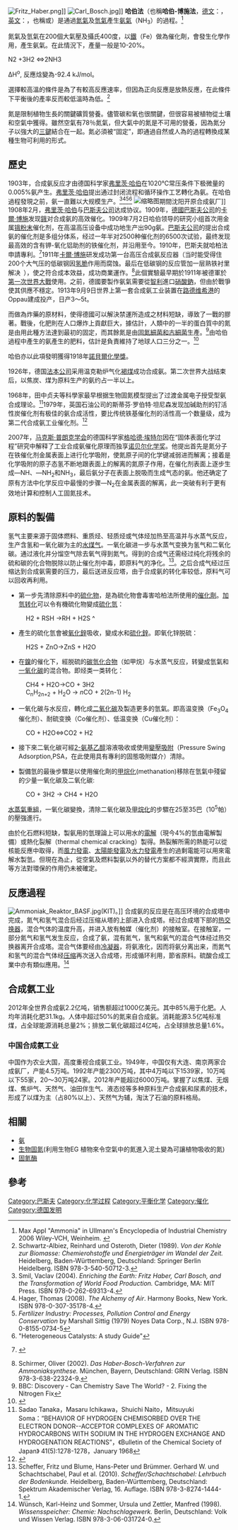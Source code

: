 {{Rough translation|time=2021-04-18T12:35:30+00:00}}
{{noteTA
|G1=PP
|G2=DE
|T=zh-cn:哈伯法;zh-tw:哈伯法;
|1=zh-cn:卡尔斯鲁厄;zh-tw:卡爾斯魯爾;
}}

[[File:Fritz_Haber.png|thumb]]]]
[[File:Carl_Bosch.jpg|thumb]]]]
'''哈伯法'''（也稱'''哈伯-博施法'''，[[德文|德文]]：'''{{lang|de|Haber-Bosch-Verfahren}}'''，[[英文|英文]]：'''{{lang|en|Haber Process}}'''，也稱'''{{lang|en|Haber-Bosch process}}'''或'''{{lang|en|Fritz-Haber Process}}'''）是通過[[氮氣|氮氣]]及[[氫氣|氫氣]]產生[[氨氣|氨氣]]（NH<sub>3</sub>）的過程。<ref name=Appl>Max Appl "Ammonia" in Ullmann's Encyclopedia of Industrial Chemistry 2006 Wiley-VCH, Weinheim.  {{DOI|10.1002/14356007.a02_143.pub2}}</ref>

氮氣及氫氣在200個大氣壓及攝氏400度，以[[鐵|鐵]]（Fe）做為催化劑，會發生化學作用，產生氨氣。在此情況下，產量一般是10-20%。

<chem>N2 +3H2 <=>2NH3</chem>

ΔH<sup>o</sup>, 反應焓變為-92.4 kJ/mol。

選擇較高溫的條件是為了有較高反應速率，但因為正向反應是放熱反應，在此條件下平衡後的產率反而較低溫時為低。<ref name="Schwartz-Albiez和Osteroth">Schwartz-Albiez, Reinhard und Osteroth, Dieter (1989). ''Von der Kohle zur Biomasse: Chemierohstoffe und Energieträger im Wandel der Zeit.'' Heidelberg, Baden-Württemberg, Deutschland: Springer Berlin Heidelberg. ISBN 978-3-540-50712-3.</ref>

氮是限制植物生長的關鍵礦質營養。儘管碳和氧也很關鍵，但很容易被植物從土壤和空氣中獲得。雖然空氣有78％氮氣，但大氣中的氮是不可用的營養，因為氮分子以強大的[[化学键|三鍵]]結合在一起。氮必須被“固定”，即通過自然或人為的過程轉換成某種生物可利用的形式。

==歷史==
1903年，合成氨反应才由德国科学家[[弗里茨·哈伯|弗里茨·哈伯]]在1020℃常压条件下极微量的0.005%氨产生。[[弗里茨·哈伯|弗里茨·哈伯]]提出通过封闭流程和循环操作工艺轉化為氨。在哈伯過程發現之前，氨一直難以大规模生产。<ref name="Smil 2004 Enriching">Smil, Vaclav (2004). ''Enriching the Earth: Fritz Haber, Carl Bosch, and the Transformation of World Food Production.'' Cambridge, MA: MIT Press. ISBN 978-0-262-69313-4.</ref><ref name="hager">Hager, Thomas (2008). ''The Alchemy of Air''. Harmony Books, New York. ISBN 978-0-307-35178-4.</ref><ref>''Fertilizer Industry: Processes, Pollution Control and Energy Conservation'' by Marshall Sittig (1979) Noyes Data Corp., N.J. ISBN 978-0-8155-0734-5</ref><ref>"Heterogeneous Catalysts: A study Guide"</ref>
[[File:1964-03_1964年_沈阳开原合成氨厂.jpg|缩略图]]期間沈阳开原合成氨厂]]
1908年2月，[[弗里茨·哈伯|弗里茨·哈伯]]与[[巴斯夫公司|巴斯夫公司]]达成协议。1909年，[[德國|德國]][[巴斯夫公司|巴斯夫公司]]的[[卡爾·博施|卡爾·博施]]发现[[鋨|鋨]]对合成氨的高效催化。1909年7月2日哈伯领导的研究小组首次用金属[[锇|锇粉末]]催化剂，在高温高压设备中成功地生产出90g氨。[[巴斯夫公司|巴斯夫公司]]的{{tsl|en|Alwin Mittasche}}提出合成氨的催化剂是多组分体系，经过一年半对2500种催化剂的6500次试验，最终发现最高效的含有钾-氧化铝助剂的铁催化剂，并沿用至今。1910年，巴斯夫就哈柏法申請專利。<ref>{{Internetquelle | url=https://www.faz.net/aktuell/wissen/physik-mehr/100-jahre-haber-bosch-verfahren-brot-und-kriege-aus-der-luft-1713668.html?printPagedArticle=true#pageIndex_2 | titel=100 Jahre Haber-Bosch-Verfahren: Brot und Kriege aus der Luft | zugriff=2019-11-27 | werk=[[Frankfurter_Allgemeine_Zeitung|Frankfurter Allgemeine Zeitung]] | hrsg=FAZ.net | autor=Jörg Albrecht | datum=2008-10-14 }} {{Wayback|url=https://www.faz.net/aktuell/wissen/physik-mehr/100-jahre-haber-bosch-verfahren-brot-und-kriege-aus-der-luft-1713668.html?printPagedArticle=true#pageIndex_2 |date=20220331114753 }}</ref>1911年[[卡爾·博施|卡爾·博施]]研发成功第一台高压合成氨反应器（当时能受得住200个大气压的低碳钢因[[氢脆|氢脆]]作用而腐蚀。最后在低碳钢的反应管加一层熟铁衬里解决 ），使之符合成本效益，成功商業運作。<ref name="Schirmer">Schirmer, Oliver (2002). ''Das Haber-Bosch-Verfahren zur Ammoniaksynthese.'' München, Bayern, Deutschland: GRIN Verlag. ISBN 978-3-638-22324-9.</ref>此個實驗最早期於1911年被德軍於[[第一次世界大戰|第一次世界大戰]]使用。之前，德國要製作氨氣需要從[[智利|智利]]進口[[硝酸鈉|硝酸鈉]]，但由於戰爭使其供應不穩定。1913年9月9日世界上第一套合成氨工业装置在[[路德维希港|路德维希港]]的Oppau建成投产，日产3～5t。

而做為炸藥的原材料，使得德國可以解決禁運所造成之材料短缺，導致了一戰的膠著。戰後，化肥則在人口爆炸上貢獻巨大，據估計，人類中的一半的蛋白質中的氮是由用此種方法達到最初的固定，而其餘氮是由[[固氮生物|固氮細菌和古細菌]]生產。<ref>BBC: Discovery - Can Chemistry Save The World? - 2. Fixing the Nitrogen Fix</ref>由哈伯過程中產生的氨產生的肥料，估計是負責維持了地球人口三分之一。<ref name="autogenerated1">{{cite book |last=Wolfe |first=David W. |title=Tales from the underground a natural history of subterranean life |url=https://archive.org/details/talesfromundergr0000wolf |year=2001 |publisher=Perseus Pub |location=Cambridge, Mass |isbn=0-7382-0128-6 |oclc= 46984480 }}</ref>

哈伯亦以此項發明獲得1918年[[諾貝爾化學獎|諾貝爾化學獎]]。

1926年，德国[[法本公司|法本公司]]采用温克勒炉气化[[褐煤|褐煤]]成功合成氨。第二次世界大战结束后，以焦炭、煤为原料生产的氨约占一半以上。

1968年，田中贞夫等科學家最早根据生物固氮模型提出了过渡金属电子授受型氨合成理论。<ref>Sadao Tanaka，Masaru Ichikawa，Shuichi Naito，Mitsuyuki Soma：“BEHAVIOR OF HYDROGEN CHEMISORBED OVER THE ELECTRON DONOR--ACCEPTOR COMPLEXES OF AROMATIC HYDROCARBONS WITH SODIUM IN THE HYDROGEN EXCHANGE AND HYDROGENATION REACTIONS”，《Bulletin of the Chemical Society of Japan》 41(5):1278-1278，January 1968</ref>1979年，英国石油公司的斯蒂芬·罗伯特·坦尼森发现加碱助剂的钌活性炭催化剂有极佳的氨合成活性，要比传统铁基催化剂的活性高一个数量级，成为第二代合成氨工业催化剂。<ref>{{Cite web |url=https://patents.justia.com/patent/4271136 |title=Process for the production of ammonia， US Patent number: 4271136，Filed: October 2, 1979；Date of Patent: June 2, 1981；Assignee: The British Petroleum Company Limited；Inventor: Stephen R. Tennison |accessdate=2018-12-21 |archive-date=2018-12-21 |archive-url=https://web.archive.org/web/20181221182724/https://patents.justia.com/patent/4271136 |dead-url=no }}</ref>

2007年，[[马克斯·普朗克学会|马克斯·普朗克学会]]{{tsl|en|Fritz Haber Institute of the Max Planck Society|弗里茨·哈伯研究所}}的德国科学家[[格哈德·埃特尔|格哈德·埃特尔]]因在“固体表面化学过程”研究中解释了工业合成氨催化原理而独享[[诺贝尔化学奖|诺贝尔化学奖]]。他提出首先是氮分子在铁催化剂金属表面上进行化学吸附，使氮原子间的化学键减弱进而解离；接着是化学吸附的原子态氢不断地跟表面上的解离的氮原子作用，在催化剂表面上逐步生成—NH、—NH<sub>2</sub>和NH<sub>3</sub>，最后氨分子在表面上脱吸而生成气态的氨。他还确定了原有方法中化学反应中最慢的步骤—N<sub>2</sub>在金属表面的解离，此一突破有利于更有效地计算和控制人工固氮技术。

== 原料的製備 ==
氢气主要来源于固体燃料、重质烃、轻质烃或气体烃加热至高温并与水蒸气反应，生产含氢和一氧化碳为主的[[水煤气|水煤气]]。一氧化碳进一步与水蒸气变换为氢气和二氧化碳。通过液化并分馏空气除去氧气得到氮气。得到的合成气还需经过纯化将残余的硫和碳的化合物脱除以防止催化剂中毒，即原料气的净化。<ref name="Scheffer et al.">Scheffer, Fritz und Blume, Hans-Peter und Brümmer. Gerhard W. und Schachtschabel, Paul et al. (2010). ''Scheffer/Schachtschabel: Lehrbuch der Bodenkunde.'' Heidelberg, Baden-Württemberg, Deutschland: Spektrum Akademischer Verlag, 16. Auflage. ISBN 978-3-8274-1444-1.</ref>。之后合成气经过压缩达到合成氨需要的压力，最后送进反应塔，由于合成氨的转化率较低，原料气可以回收再利用。

* 第一步先清除原料中的[[硫化物|硫化物]]，是為硫化物會毒害哈柏法所使用的[[催化劑|催化劑]]。[[加氢|加氫转化]]可以令有機硫化物變成[[硫化氫|硫化氫]]：
:<chem>H2 + RSH ->RH + H2S ^ </chem>

* 產生的硫化氫會被[[氧化鋅|氧化鋅]]吸收，變成水和[[硫化鋅|硫化鋅]]。即氧化锌脱硫：
:<chem>H2S + ZnO->ZnS + H2O </chem>

* 在[[鎳|鎳]]的催化下，經脱硫的[[碳氫化合物|碳氫化合物]]（如甲烷）与水蒸气反应，转變成氫氣和[[一氧化碳|一氧化碳]]的混合物。即烃类一类转化：
:<chem>CH4 + H2O->CO + 3H2</chem>
:C<sub>n</sub>H<sub>2n+2</sub> + H<sub>2</sub>O → ''n''CO + 2(2n-1) H<sub>2</sub>

* 一氧化碳与水反应，轉化成[[二氧化碳|二氧化碳]]及製造更多的氫氣。即高温变换（Fe<sub>3</sub>O<sub>4</sub>催化剂）、耐硫变换（Co催化剂）、低温变换（Cu催化剂）：
:<chem>CO + H2O<=>CO2 + H2 </chem>

* 接下來二氧化碳可經[[2-氨基乙醇|2-氨基乙醇]]溶液吸收或使用[[變壓吸附|變壓吸附]]（Pressure Swing Adsorption,PSA，在此使用具有專利的固態吸附媒介）清除。

* 製備氫的最後步驟是以使用催化劑的[[甲烷化|甲烷化]](methanation)移除在氫氣中殘留的少量一氧化碳及二氧化碳:
:<chem>CO + 3H2 -> CH4 + H2O </chem>

[[水蒸氣重組|水蒸氣重組]]，一氧化碳變換，清除二氧化碳及[[甲烷化|甲烷化]]的步驟在25至35巴（10<sup>5</sup>帕）的壓強進行。

由於化石燃料短缺，製氨用的氫理論上可以用水的[[電解|電解]]（現今4%的氫由電解製備）或熱化裂解（thermal chemical cracking）製得。熱裂解所需的熱能可以從核能反應中取得，而[[風力發電|風力發電]]、[[太陽能發電|太陽能發電]]及[[水力發電|水力發電]]產生的過剩電能可以用來電解水製氫。但現在為止，從空氣及燃料製氨以外的替代方案都不經濟實際，而且此等方法對環保的作用仍未被確定。

== 反應過程 ==
[[File:Ammoniak_Reaktor_BASF.jpg|thumb]](KIT)。]]
合成氨的反应是在高压环境的合成塔中完成，氮气和氢气混合后经过压缩从塔的上部进入合成塔。经过合成塔下部的[[热交换器|热交换器]]，混合气体的温度升高，并进入放有触媒（催化剂）的接触室。在接触室，一部分氮气和氢气发生反应，合成了氨，混有氮气，氢气和氨气的混合气体经过热交换器离开合成塔。混合气体要经由[[冷凝器|冷凝器]]，将氨液化，因而将氨分离出来，而氮气和氢气的混合气体经[[压缩|压缩]]再次送入合成塔，形成循环利用，節省原料。硫酸合成工業中亦有類似應用。<ref name="Wünsch et al.">Wünsch, Karl-Heinz und Sommer, Ursula und Zettler, Manfred (1998). ''Wissensspeicher: Chemie: Nachschlagewerk.'' Berlin, Deutschland: Volk und Wissen Verlag. ISBN 978-3-06-031724-0.</ref>

==合成氨工业==
2012年全世界合成氨2.2亿吨，销售额超过1000亿美元。其中85%用于化肥。人均年消耗化肥31.1kg。人体中超过50%的氮来自合成氨。消耗能源3.5亿吨标准煤，占全球能源消耗总量2%；排放二氧化碳超过4亿吨，占全球排放总量1.6%。

===中国合成氨工业===
中国作为农业大国，高度重视合成氨工业。1949年，中国仅有大连、南京两家合成氨厂，产能4.5万吨。1992年产能2300万吨，其中4万吨以下1539家，10万吨以下55家，20～30万吨24家。2012年产能超过6000万吨。掌握了以焦煤、无烟煤、焦炉气、天然气、油田伴生气、液态烃等多种原料生产合成氨和尿素的技术，形成了以煤为主（占80%以上）、天然气为辅，淘汰了石油的原料格局。

==相關==
* [[氨|氨]]
* [[生物固氮|生物固氮]](利用生物EG 植物來令空氣中的氮進入泥土變為可讓植物吸收的氮)
* [[固氮酶|固氮酶]]

==參考==
{{reflist}}

{{Authority control}}
[[Category:巴斯夫|Category:巴斯夫]]
[[Category:化学过程|Category:化学过程]]
[[Category:平衡化学|Category:平衡化学]]
[[Category:催化|Category:催化]]
[[Category:德国发明|Category:德国发明]]